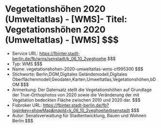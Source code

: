 # Vegetationshöhen 2020 (Umweltatlas) - [WMS]- Titel: Vegetationshöhen 2020 (Umweltatlas) - [WMS] $$$
- Service URL: https://fbinter.stadt-berlin.de/fb/wms/senstadt/k_06_10_2veghoehe $$$
- Typ: WMS $$$
- Name: vegetationshohen-2020-umweltatlas-wms-cf995300 $$$
- Stichworte: Berlin,DGM,Digitales Geländemodell,Digitales Oberflächenmodell,Geodaten,Karten,Umweltatlas,Vegetationshöhen,bDOM $$$
- Anmerkung: Der Datensatz stellt die Vegetationshöhen auf Grundlage der True-Orthophotos von 2020 sowie die Veränderung der mit Vegetation bedeckten Fläche zwischen 2010 und 2020 dar. $$$
- Fisbroker URL: https://fbinter.stadt-berlin.de/fb?loginkey=showMap&mapId=k_06_10_2veghoehe@senstadt $$$
- Autor: Senatsverwaltung für Stadtentwicklung, Bauen und Wohnen Berlin $$$
